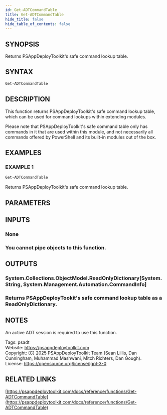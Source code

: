 ```yaml
---
id: Get-ADTCommandTable
title: Get-ADTCommandTable
hide_title: false
hide_table_of_contents: false
---
```


## SYNOPSIS

Returns PSAppDeployToolkit's safe command lookup table.

## SYNTAX

```powershell
Get-ADTCommandTable
```

## DESCRIPTION

This function returns PSAppDeployToolkit's safe command lookup table, which can be used for command lookups within extending modules.

Please note that PSAppDeployToolkit's safe command table only has commands in it that are used within this module, and not necessarily all commands offered by PowerShell and its built-in modules out of the box.

## EXAMPLES

### EXAMPLE 1

```powershell
Get-ADTCommandTable
```

Returns PSAppDeployToolkit's safe command lookup table.

## PARAMETERS

## INPUTS

### None

### You cannot pipe objects to this function.
## OUTPUTS

### System.Collections.ObjectModel.ReadOnlyDictionary[System.String, System.Management.Automation.CommandInfo]

### Returns PSAppDeployTookit's safe command lookup table as a ReadOnlyDictionary.
## NOTES
An active ADT session is required to use this function.

Tags: psadt<br />
Website: https://psappdeploytoolkit.com<br />
Copyright: (C) 2025 PSAppDeployToolkit Team (Sean Lillis, Dan Cunningham, Muhammad Mashwani, Mitch Richters, Dan Gough).<br />
License: https://opensource.org/license/lgpl-3-0

## RELATED LINKS

[https://psappdeploytoolkit.com/docs/reference/functions/Get-ADTCommandTable](https://psappdeploytoolkit.com/docs/reference/functions/Get-ADTCommandTable)
